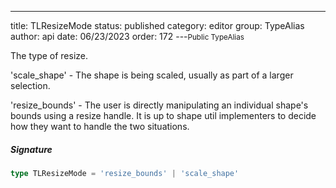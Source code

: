 ---
title: TLResizeMode
status: published
category: editor
group: TypeAlias
author: api
date: 06/23/2023
order: 172
---<Small>Public TypeAlias</Small>

The type of resize.


'scale_shape' - The shape is being scaled, usually as part of a larger selection.


'resize_bounds' - The user is directly manipulating an individual shape's bounds using a resize handle. It is up to shape util implementers to decide how they want to handle the two situations.


##### Signature


```ts
type TLResizeMode = 'resize_bounds' | 'scale_shape'
```


